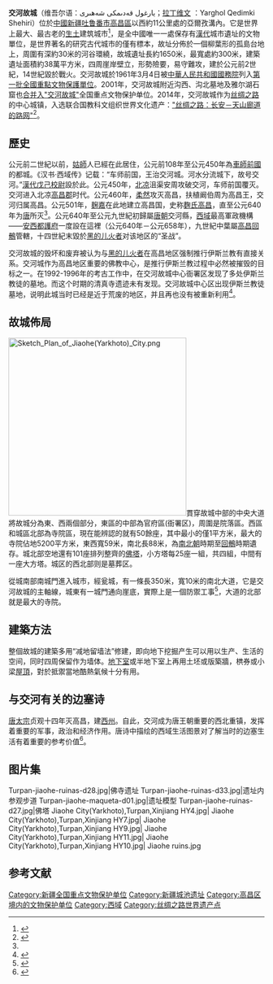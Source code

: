 {{coord|42|56|59|N|89|3|55|E|display=title}}
{{文物保护单位
| 级别 = 全国
| 名称 = 交河故城
| 图片 = [[File:Jiaohe_City(Yarkhoto),Turpan,Xinjiang_HY8.jpg|300px]]<br/><small>交河故城城墙遗迹</small>
| 编号 = 1-155
| 分类 = 古遺址
| 时代 = 
| 所在 = [[新疆维吾尔自治区|新疆]][[吐鲁番市|吐鲁番市]][[高昌區|高昌區]][[亞爾鎮|亞爾鎮]]
| 登录 = 1961年
| Cat = 新疆全国重点文物保护单位
}}

{{世界文化遗产概要表
|site_img = File:Jiaohe City(Yarkhoto),Turpan,Xinjiang HY2.jpg|thumb
|site_img_width = 300px
|zh_name = [[丝绸之路：长安－天山廊道的路网|丝绸之路：长安－天山廊道的路网]]<br>——交河故城-中心城镇
|en_name = Site of Yar City
|fr_name = Site de découverte
|country = {{CHN}}
|Region = 亚洲和太平洋地区
|criterion_c = (ii)(iii)(v)(vi)
|rg_year = 2014
|ex_rg_year = 
|ID=1442
|org_url =http://whc.unesco.org/en/list/1442/
| map_img = {{Location map+|China Xinjiang|relief=1|width = 300|
places=
{{Location map~|China Xinjiang|lat_deg=42.951212|lon_deg=89.063437|mark= }}
}}
| map_img_width =
| Coor= {{coord|42|56|59|N|89|3|55|E|display=inline}}
| latitude = 42.951212
| longitude = 89.063437
| locator_x =
| locator_y =
}}
'''交河故城'''（维吾尔语：يارغول قەدىمكى شەھىرى；[[拉丁维文|拉丁维文]] ：Yarghol Qedimki Shehiri）位於[[中國|中國]][[新疆维吾尔自治区|新疆]][[吐鲁番市|吐鲁番市]][[高昌區|高昌區]]以西約11公里處的亞爾孜溝內。它是世界上最大、最古老的[[生土|生土]]建筑城市<ref name=":0">{{Cite web|title=交河故城 世界保存最完好的生土建筑城市--《城乡建设》2005年11期|url=http://www.cnki.com.cn/Article/CJFDTOTAL-CXJS200511034.htm|accessdate=2020-04-28|work=www.cnki.com.cn|archive-date=2019-06-24|archive-url=https://web.archive.org/web/20190624200021/http://www.cnki.com.cn/Article/CJFDTOTAL-CXJS200511034.htm|dead-url=no}}</ref>，是全中國唯一一處保存有[[漢代|漢代]]城市遺址的文物單位，是世界著名的研究古代城市的僅有標本，故址分佈於一個柳葉形的孤島台地上，周圍有深約30米的河谷環繞，故城遺址長約1650米，最寬處約300米，建築遺址面積約38萬平方米，四周崖岸壁立，形勢險要，易守難攻，建於公元前2世紀，14世紀毀於戰火。交河故城於1961年3月4日被[[中華人民共和國國務院|中華人民共和國國務院]]列入[[第一批全国重点文物保护单位#古遗址（共26处）|第一批全國重點文物保護單位]]。2001年，交河故城附近沟西、沟北墓地及雅尔湖石窟也[[:s:国务院关于公布第五批全国重点文物保护单位和与现有全国重点文物保护单位合并项目的通知#七合并项目|合并入"交河故城"]]全国重点文物保护单位。2014年，交河故城作为[[丝绸之路|丝绸之路]]的中心城镇，入选联合国教科文组织世界文化遗产：[[丝绸之路世界文化遗产|"丝绸之路：长安－天山廊道的路网"]]<ref>{{Cite web|title=Silk Roads: the Routes Network of Chang'an-Tianshan Corridor|url=https://whc.unesco.org/en/list/1442/|accessdate=2020-04-28|last=Centre|first=UNESCO World Heritage|work=UNESCO World Heritage Centre|language=en|archive-date=2021-02-13|archive-url=https://web.archive.org/web/20210213111915/http://whc.unesco.org/en/list/1442/|dead-url=no}}</ref>。

==歷史==
公元前二世紀以前，[[車師|姑師]]人已經在此居住，公元前108年至公元450年為[[車師前國|車師前國]]的都城。《汉书·西域传》记载：“车师前国，王治交河城。河水分流城下，故号交河。”[[漢代|漢代]][[戊己校尉|戊己校尉]]設於此。公元450年，[[北凉|北凉]]沮渠安周攻破交河，车师前国覆灭。交河进入北凉[[高昌郡|高昌郡]]时代。公元460年，[[柔然|柔然]]攻灭高昌，扶植阚伯周为高昌王，交河归属高昌。公元501年，[[麹嘉|麹嘉]]在此地建立高昌国，史称[[麴氏高昌|麴氏高昌]]，直至公元640年为[[唐|唐]]所灭<ref name=":0" />。公元640年至公元九世紀初歸屬[[唐朝|唐朝]]交河縣，[[西域|西域]]最高軍政機構——[[安西都護府|安西都護府]]一度設在這裡（公元640年－公元658年），九世紀中葉屬[[高昌回鶻|高昌回鶻]]管轄，十四世紀末毀於[[黑的儿火者|黑的儿火者]]对该地区的“圣战”。

交河故城的毁坏和废弃被认为与[[黑的儿火者|黑的儿火者]]在高昌地区强制推行伊斯兰教有直接关系。交河城作为高昌地区重要的佛教中心，是推行伊斯兰教过程中必然被摧毁的目标之一。在1992-1996年的考古工作中，在交河故城中心衙署区发现了多处伊斯兰教徒的墓地。而这个时期的清真寺遗迹未有发现。交河故城中心区出现伊斯兰教徒墓地，说明此城当时已经是近于荒废的地区，并且再也没有被重新利用<ref>{{Cite journal|title=交河故城形制布局特点研究|author=孟凡人|url=http://www.cnki.com.cn/Article/CJFDTOTAL-KGXB200104002.htm|journal=考古学报|issue=4|doi=|others=|year=2001|volume=|page=483-508|pmid=|access-date=2020-04-28|archive-date=2019-05-05|archive-url=https://web.archive.org/web/20190505213409/http://www.cnki.com.cn/Article/CJFDTOTAL-KGXB200104002.htm|dead-url=no}}</ref>。

==故城佈局==
[[File:Sketch_Plan_of_Jiaohe(Yarkhoto)_City.png|350x350px]]貫穿故城中部的中央大道將故城分為東、西兩個部分，東區的中部為官府區(衙署区)，周圍是院落區。西區和城區北部為寺院區，現在能辨認的就有50餘座，其中最小的僅1平方米，最大的寺院佔地5200平方米，東西寬59米，南北長88米，為[[南北朝|南北朝]]時期至[[回鶻|回鶻]]時期遺存。城北部空地還有101座排列整齊的[[佛塔|佛塔]]，小方塔每25座一組，共四組，中間有一座大方塔。城区的西北部则是墓葬区。

從城南部南城門進入城市，經瓮城，有一條長350米，寬10米的南北大道，它是交河故城的主軸線，城東有一城門通向崖底，實際上是一個防禦工事<ref>{{Cite book|edition=1|chapter=|url=https://www.worldcat.org/oclc/34739409|publisher=Zhonghua shu ju|date=|location=Beijing|isbn=7-101-01242-6|oclc=34739409|last=Maillard|last2=耿昇|title=古代高昌王国物质文明史|first=Monique|year=1995|pages=}}</ref>，大道的北部就是最大的寺院。

==建築方法==
整個故城的建築多用“减地留墙法”修建，即向地下挖掘产生可以用以生产、生活的空间，同时四周保留作为墙体。[[地下室|地下室]]或半地下室上再用土坯或版築牆，栱券或小梁[[屋頂|屋頂]]，對於抵禦當地酷熱氣候十分有用。

{{wide image|Temple_in_the_Jiaohe_City.jpg|1000px|故城内最大的寺庙}}
== 与交河有关的边塞诗 ==
[[唐太宗|唐太宗]]贞观十四年灭高昌，建[[西州_(唐朝)|西州]]。自此，交河成为唐王朝重要的西北重镇，发挥着重要的军事，政治和经济作用。唐诗中描绘的西域生活图景对了解当时的边塞生活有着重要的参考价值<ref>{{Cite journal|title=唐诗与交河|author=胡可先|url=http://www.cnki.com.cn/Article/CJFDTOTAL-GDWX202001024.htm|journal=古典文学知识|issue=1|doi=|others=|year=2020|volume=|page=111-124|pmid=}}</ref>。{{Poemquote
|text=白日登山忘烽火，黄昏银马傍交河。
行人万斗风沙暗，公主[[琵琶|琵琶]]幽怨多。
野云万里无城郭，雨雪纷纷连大漠。
胡雁哀鸣夜夜飞，胡儿眼泪双双落。
闻道[[玉门关|玉门]]犹被遮，应将性命逐轻车。
年年战骨埋荒外，空见蒲桃入汉家。
|source=唐·李颀
|title=《从军行》
}}

{{Poemquote
|text=
天山有雪常不开，千峰万岭雪崔嵬。
北风夜卷赤亭口，一夜天山雪更厚。
能兼汉月照银山，复逐胡风过铁关。
交河城边飞鸟绝，[[轮台县#西汉轮台与唐代轮台|轮台]]路上马蹄滑。
晻霭寒氛万里凝，阑干阴崖千丈冰。
将军狐裘卧不暖，都护宝刀冻欲断。
正是[[天山|天山]]雪下时，送君走马归京师。
雪中何以赠君别，惟有青青松树枝。
|source=唐·[[岑参|岑参]]
|title=《天山雪歌送萧治归京》
}}

==图片集==
<gallery mode="packed-hover" heights="200px">
Turpan-jiaohe-ruinas-d28.jpg|佛寺遗址
Turpan-jiaohe-ruinas-d33.jpg|遗址内参观步道
Turpan-jiaohe-maqueta-d01.jpg|遗址模型
Turpan-jiaohe-ruinas-d27.jpg|佛塔
Jiaohe City(Yarkhoto),Turpan,Xinjiang HY4.jpg|
Jiaohe City(Yarkhoto),Turpan,Xinjiang HY7.jpg|
Jiaohe City(Yarkhoto),Turpan,Xinjiang HY9.jpg|
Jiaohe City(Yarkhoto),Turpan,Xinjiang HY11.jpg|
Jiaohe City(Yarkhoto),Turpan,Xinjiang HY10.jpg|
Jiaohe ruins.jpg
</gallery>

==参考文献==

{{reflist}}


{{丝绸之路世界文化遗产}}
{{新疆全国重点文物保护单位}}{{Xinjiang topics}}
[[Category:新疆全国重点文物保护单位|Category:新疆全国重点文物保护单位]]
[[Category:新疆城池遗址|Category:新疆城池遗址]]
[[Category:高昌区境内的文物保护单位|Category:高昌区境内的文物保护单位]]
[[Category:西域|Category:西域]]
[[Category:丝绸之路世界遗产点|Category:丝绸之路世界遗产点]]